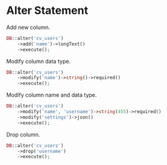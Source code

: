 # Alter Statement

Add new column.

``` php
DB::alter('cv_users')
	->add('name')->longText()
	->execute();
```


Modify column data type.

``` php
DB::alter('cv_users')
    ->modify('name')->string()->required()
    ->execute();
```

Modify column name and data type.

```php
DB::alter('cv_users')
	->modify('name', 'username')->string(455)->required()
	->modify('settings')->json()
	->execute();
```

Drop column.

```php
DB::alter('cv_users')
	->drop('username')
	->execute();
```
